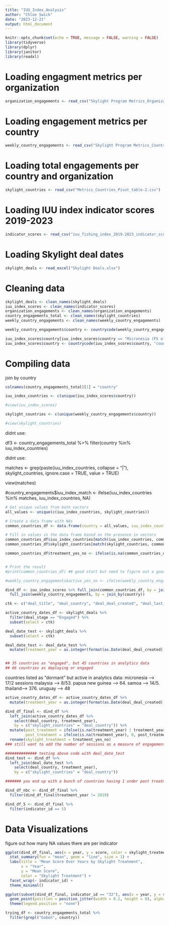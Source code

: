 ```yaml
---
title: "IUU_Index_Analysis"
author: "Chloe Swick"
date: "2023-12-21"
output: html_document
---
```


```r
knitr::opts_chunk$set(echo = TRUE, message = FALSE, warning = FALSE)
library(tidyverse)
library(dplyr)
library(janitor)
library(readxl)
```



# Loading engagment metrics per organization 

```r
organization_engagements <- read_csv("Skylight Program Metrics_Organizations_Table.csv")
```


# Loading engagement metrics per country 

```r
weekly_country_engagements <- read_csv("Skylight Program Metrics_Countries_Table.csv")
```



# Loading total engagements per country and organization 

```r
skylight_countries <- read_csv("Metrics_Countries_Pivot_table-2.csv")
```


# Loading IUU index indicator scores 2019-2023 

```r
indicator_scores <- read_csv("iuu_fishing_index_2019-2023_indicator_scores.csv")
```


# Loading Skylight deal dates 

```r
skylight_deals <- read_excel("Skylight Deals.xlsx")
```



# Cleaning data 


```r
skylight_deals <- clean_names(skylight_deals)
iuu_index_scores <- clean_names(indicator_scores)
organization_engagements <- clean_names(organization_engagements)
country_engagements_total <- clean_names(skylight_countries)
weekly_country_engagements <- clean_names(weekly_country_engagements)
```


```r
weekly_country_engagements$country <- countrycode(weekly_country_engagements$country, "country.name", "country.name")

iuu_index_scores$country[iuu_index_scores$country == "Micronesia (FS of)"] <- "Federated States of Micronesia"
iuu_index_scores$country <- countrycode(iuu_index_scores$country, "country.name", "country.name")
```




# Compiling data 

join by country 

```r
colnames(country_engagements_total)[1] = "country"
```

```r
iuu_index_countries <- c(unique(iuu_index_scores$country))

#view(iuu_index_scores)

skylight_countries <- c(unique(weekly_country_engagements$country))

#view(skylight_countries)

```

didnt use: 

df3 <- country_engagements_total %>%
  filter(country %in% iuu_index_countries)


didnt use:


matches <- grep(paste(iuu_index_countries, collapse = "|"), 
                skylight_countries, ignore.case = TRUE, value = TRUE)

view(matches)

#country_engagements$iuu_index_match <- ifelse(iuu_index_countries %in% matches, iuu_index_countries, NA)





```r

# Get unique values from both vectors
all_values <- unique(c(iuu_index_countries, skylight_countries))

# Create a data frame with NAs
common_countries_df <- data.frame(country = all_values, iuu_index_countries = NA, skylight_countries = NA)

# Fill in values in the data frame based on the presence in vectors
common_countries_df$iuu_index_countries[match(iuu_index_countries, common_countries_df$country)] <- iuu_index_countries
common_countries_df$skylight_countries[match(skylight_countries, common_countries_df$country)] <- skylight_countries

common_countries_df$treatment_yes_no <- ifelse(is.na(common_countries_df$skylight_countries), 0, 1)


# Print the result
#print(common_countries_df) ## good start but need to figure out a good way to get rid of the spelling differences (micronesia and south korea). maybe we can ask Chris
```


```r
#weekly_country_engagements$active_yes_no <- ifelse(weekly_country_engagements$no_of_active_weeks>4, 1, 0)
```



```r
dind_df <- iuu_index_scores %>% full_join(common_countries_df, by = join_by(country)) %>%
  full_join(weekly_country_engagements, by = join_by(country))
```


```r

ctk <- c("deal_title", "deal_country", "deal_deal_created", "deal_last_stage_change")

active_country_dates_df <- skylight_deals %>% 
  filter(deal_stage == "Engaged") %>% 
  subset(select = ctk)

deal_date_test <- skylight_deals %>% 
  subset(select = ctk)

deal_date_test <- deal_date_test %>% 
  mutate(treatment_year = as.integer(format(as.Date(deal_deal_created), "%Y"))) 


## 35 countries as "engaged", but 45 countries in analytics data
## 66 countries as deploying or engaged
```


countries listed as "dormant" but active in analytics data:
micronesia --> 17/2 sessions
malaysia --> 8/53. 
papua new guinea --> 64. 
samoa --> 14/5. 
thailand--> 376. 
uruguay --> 48



```r
active_country_dates_df <- active_country_dates_df %>% 
  mutate(treatment_year = as.integer(format(as.Date(deal_deal_created), "%Y"))) 

dind_df_final <- dind_df %>% 
  left_join(active_country_dates_df %>% 
    select(deal_country, treatment_year), 
    by = c("skylight_countries" = "deal_country")) %>% 
  mutate(post_treatment = ifelse(is.na(treatment_year) | treatment_year <= year, 1, 0),
         post_treatment = ifelse(is.na(treatment_year), 0, post_treatment)) %>% 
  rename(skylight_treatment = treatment_yes_no)
### still want to add the number of sessions as a measure of engagement

############## testing above code with deal_date_test 
dind_test <- dind_df %>% 
  left_join(deal_date_test %>% 
    select(deal_country, treatment_year), 
    by = c("skylight_countries" = "deal_country")) 

####### you end up with a bunch of countries having 1 under post treatment that aren't using Skylight, I wonder if this is something we need to worry about in the sense that a country might have been using Skylight in 2019 or 2021 but doesn't now 


```


```r
dind_df_nbc <- dind_df_final %>% 
  filter(dind_df_final$treatment_year != 2019)
```


```r
dind_df_5 <- dind_df_final %>% 
  filter(indicator_id == 5)

```


# Data Visualizations

figure out how many NA values there are per indicator 


```r
ggplot(dind_df_final, aes(x = year, y = score, color = skylight_treatment, group = interaction(indicator_id, skylight_treatment))) +
  stat_summary(fun = "mean", geom = "line", size = 1) +
  labs(title = "Mean Score Over Years by Skylight Treatment",
       x = "Year",
       y = "Mean Score",
       color = "Skylight Treatment") +
  facet_wrap(~ indicator_id) +
  theme_minimal()
```



```r
ggplot(subset(dind_df_final, indicator_id == "32"), aes(x = year, y = score,group = country, color = skylight_treatment, group = interaction(indicator_id, skylight_treatment))) +
  geom_point(position = position_jitter(width = 0.2, height = 0), alpha = 0.5)+
  theme(legend.position = "none")
```






```r
trying_df <- country_engagements_total %>% 
  filter(grepl("Gabon", country))

```






